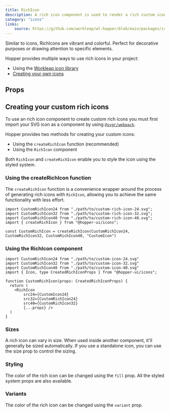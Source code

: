 ```yaml
---
title: RichIcon
description: A rich icon component is used to render a rich custom icon.
category: "icons"
links:
    source: https://github.com/workleap/wl-hopper/blob/main/packages/icons/src/RichIcon.tsx
---
```


Similar to icons, RichIcons are vibrant and colorful. Perfect for decorative purposes or drawing attention to specific elements.

Hopper provides multiple ways to use rich icons in your project:

- Using the [Workleap icon library](/icons/overview/introduction)
- [Creating your own icons](#creating-your-custom-rich-icons)

<Example src="icons/docs/richIcon/preview" isOpen />

## Props

<PropTable component="RichIcon" />

## Creating your custom rich icons

To use an rich icon component to create custom rich icons you must first import your SVG icon as a component by using [`@svgr/webpack`](https://react-svgr.com/docs/getting-started/).

Hopper provides two methods for creating your custom icons:

- Using the `createRichIcon` function (recommended)
- Using the `RichIcon` component

Both `RichIcon` and `createRichIcon` enable you to style the icon using the styled system.

### Using the createRichIcon function

The `createRichIcon` function is a convenience wrapper around the process of generating rich icons with `RichIcon`, allowing you to achieve the same functionality with less effort.

```tsx {6}
import CustomRichIcon24 from "./path/to/custom-rich-icon-24.svg";
import CustomRichIcon32 from "./path/to/custom-rich-icon-32.svg";
import CustomRichIcon40 from "./path/to/custom-rich-icon-40.svg";
import { createRichIcon } from "@hopper-ui/icons";

const CustomRichIcon = createRichIcon(CustomRichIcon24, CustomRichIcon32, CustomRichIcon40, "CustomIcon")
```

### Using the RichIcon component

```tsx {8-12}
import CustomRichIcon24 from "./path/to/custom-icon-24.svg"
import CustomRichIcon32 from "./path/to/custom-icon-32.svg"
import CustomRichIcon40 from "./path/to/custom-icon-40.svg"
import { Icon, type CreatedRichIconProps } from "@hopper-ui/icons";

function CustomRichIcon(props: CreatedRichIconProps) {
  return (
    <RichIcon
        src24={CustomIcon24}
        src32={CustomRichIcon24}
        src40={CustomRichIcon32}
        {...props} />
  )
}
```

### Sizes

A rich icon can vary in size. When used inside another component, it'll generally be sized automatically. If you use a standalone icon, you can use the size prop to control the sizing.

<Example src="icons/docs/richIcon/sizes" />

### Styling

The color of the rich icon can be changed using the `fill` prop. All the styled system props are also available.

<Example src="icons/docs/richIcon/styling" />

### Variants

The color of the rich icon can be changed using the `variant` prop.

<Example src="icons/docs/richIcon/variants" />
